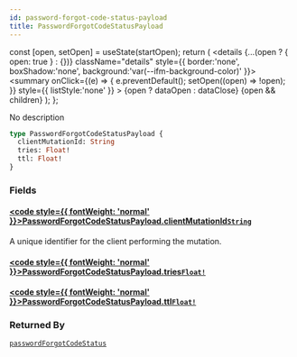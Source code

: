 ```yaml
---
id: password-forgot-code-status-payload
title: PasswordForgotCodeStatusPayload
---
```









  const [open, setOpen] = useState(startOpen);
  return (
    <details {...(open ? { open: true } : {})} className="details" style={{ border:'none', boxShadow:'none', background:'var(--ifm-background-color)' }}>
      <summary
        onClick={(e) => {
          e.preventDefault();
          setOpen((open) => !open);
        }}
        style={{ listStyle:'none' }}
      >
      {open ? dataOpen : dataClose}
      </summary>
      {open && children}
    </details>
  );
};








No description


```graphql
type PasswordForgotCodeStatusPayload {
  clientMutationId: String
  tries: Float!
  ttl: Float!
}
```




### Fields

#### [<code style={{ fontWeight: 'normal' }}>PasswordForgotCodeStatusPayload.<b>clientMutationId</b></code>](#)<Bullet />[`String`](/gql-api/types/scalars/string.mdx) <Badge class="badge badge--secondary" text="scalar"/> 
A unique identifier for the client performing the mutation.


#### [<code style={{ fontWeight: 'normal' }}>PasswordForgotCodeStatusPayload.<b>tries</b></code>](#)<Bullet />[`Float!`](/gql-api/types/scalars/float.mdx) <Badge class="badge badge--secondary" text="non-null"/> <Badge class="badge badge--secondary" text="scalar"/> 



#### [<code style={{ fontWeight: 'normal' }}>PasswordForgotCodeStatusPayload.<b>ttl</b></code>](#)<Bullet />[`Float!`](/gql-api/types/scalars/float.mdx) <Badge class="badge badge--secondary" text="non-null"/> <Badge class="badge badge--secondary" text="scalar"/> 







### Returned By

[`passwordForgotCodeStatus`](/gql-api/api/mutations/password-forgot-code-status.mdx)  <Badge class="badge badge--secondary" text="mutation"/>

